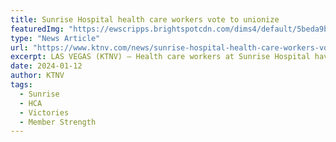 ---
title: Sunrise Hospital health care workers vote to unionize
featuredImg: "https://ewscripps.brightspotcdn.com/dims4/default/5beda9b/2147483647/strip/true/crop/832x468+0+0/resize/1280x720!/quality/90/?url=http%3A%2F%2Fewscripps-brightspot.s3.amazonaws.com%2F72%2F8f%2F0a989069462a83fd2ee54163371d%2Fcapture2.JPG"
type: "News Article"
url: "https://www.ktnv.com/news/sunrise-hospital-health-care-workers-vote-to-unionize"
excerpt: LAS VEGAS (KTNV) — Health care workers at Sunrise Hospital have voted to unionize. According to a press release, voting took place on Thursday and Friday and 78% of the 275 professionals who work there approved the measure. They will now be represented by Service Employees International Union Local 1107, who represents workers at other valley health care facilities, including MountainView Hospital and Southern Hills Hospital & Medical Center.
date: 2024-01-12
author: KTNV
tags:
  - Sunrise
  - HCA
  - Victories
  - Member Strength
---

